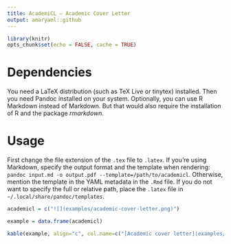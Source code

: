 ```yaml
---
title: AcademiCL – Academic Cover Letter
output: amaryaml::github
---
```

```r
library(knitr)
opts_chunk$set(echo = FALSE, cache = TRUE)
```

# Dependencies

You need a LaTeX distribution (such as TeX Live or tinytex) installed.
Then you need Pandoc installed on your system.
Optionally, you can use R Markdown instead of Markdown.
But that would also require the installation of R and the package *rmarkdown*.

# Usage

First change the file extension of the `.tex` file to `.latex`.
If you're using Markdown, specify the output format and the template when rendering: `pandoc input.md -o output.pdf --template=/path/to/academicl`.
Otherwise, mention the template in the YAML metadata in the `.Rmd` file.
If you do not want to specify the full or relative path, place the `.latex` file in `~/.local/share/pandoc/templates`.

```r
academicl = c("![](examples/academic-cover-letter.png)")

example = data.frame(academicl)

kable(example, align="c", col.name=c("[Academic cover letter](examples/academic-cover-letter.md)"))
```
